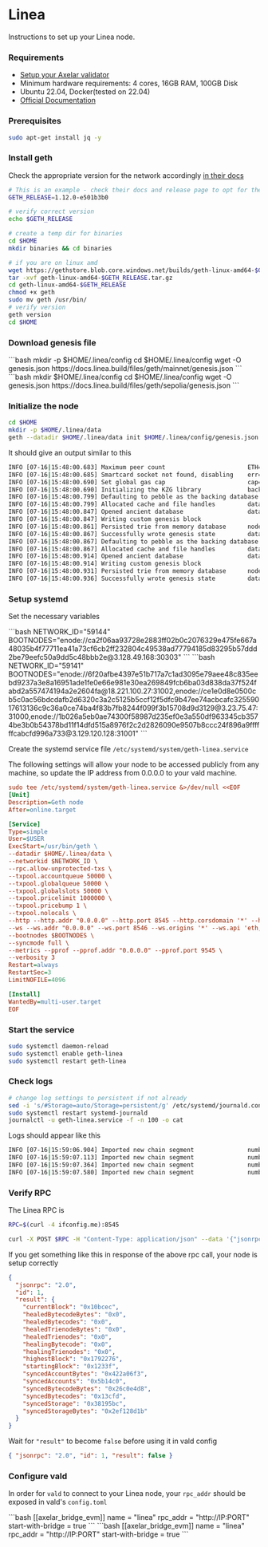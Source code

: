 # Linea


Instructions to set up your Linea node.

### Requirements

- [Setup your Axelar validator](/validator/setup)
- Minimum hardware requirements: 4 cores, 16GB RAM, 100GB Disk
- Ubuntu 22.04, Docker(tested on 22.04)
- [Official Documentation](https://docs.linea.build/build-on-linea/run-a-node)

### Prerequisites

```bash
sudo apt-get install jq -y
```

### Install geth

Check the appropriate version for the network accordingly [in their docs](https://docs.linea.build/build-on-linea/run-a-node)

```bash
# This is an example - check their docs and release page to opt for the right version
GETH_RELEASE=1.12.0-e501b3b0
```

```bash
# verify correct version
echo $GETH_RELEASE

# create a temp dir for binaries
cd $HOME
mkdir binaries && cd binaries

# if you are on linux amd
wget https://gethstore.blob.core.windows.net/builds/geth-linux-amd64-$GETH_RELEASE.tar.gz
tar -xvf geth-linux-amd64-$GETH_RELEASE.tar.gz
cd geth-linux-amd64-$GETH_RELEASE
chmod +x geth
sudo mv geth /usr/bin/
# verify version
geth version
cd $HOME
```

### Download genesis file

<tabs>
  <tab-item title="Mainnet" class="bleed">
    ```bash 
    mkdir -p $HOME/.linea/config
    cd $HOME/.linea/config
    wget -O genesis.json https://docs.linea.build/files/geth/mainnet/genesis.json
    ```
  </tab-item>
  <tab-item title="Testnet" class="bleed">
    ```bash
    mkdir $HOME/.linea/config
    cd $HOME/.linea/config
    wget -O genesis.json https://docs.linea.build/files/geth/sepolia/genesis.json
    ```
  </tab-item>
</tabs>

### Initialize the node

```bash
cd $HOME
mkdir -p $HOME/.linea/data
geth --datadir $HOME/.linea/data init $HOME/.linea/config/genesis.json
```

It should give an output similar to this

```bash
INFO [07-16|15:48:00.683] Maximum peer count                       ETH=50 LES=0 total=50
INFO [07-16|15:48:00.685] Smartcard socket not found, disabling    err="stat /run/pcscd/pcscd.comm: no such file or directory"
INFO [07-16|15:48:00.690] Set global gas cap                       cap=50,000,000
INFO [07-16|15:48:00.690] Initializing the KZG library             backend=gokzg
INFO [07-16|15:48:00.799] Defaulting to pebble as the backing database
INFO [07-16|15:48:00.799] Allocated cache and file handles         database=$HOME/.linea/data/geth/chaindata cache=16.00MiB handles=16
INFO [07-16|15:48:00.847] Opened ancient database                  database=$HOME/.linea/data/geth/chaindata/ancient/chain readonly=false
INFO [07-16|15:48:00.847] Writing custom genesis block
INFO [07-16|15:48:00.861] Persisted trie from memory database      nodes=356 size=50.85KiB time="761.943µs" gcnodes=0 gcsize=0.00B gctime=0s livenodes=0 livesize=0.00B
INFO [07-16|15:48:00.867] Successfully wrote genesis state         database=chaindata                        hash=b6762a..0ffbc6
INFO [07-16|15:48:00.867] Defaulting to pebble as the backing database
INFO [07-16|15:48:00.867] Allocated cache and file handles         database=$HOME/.linea/data/geth/lightchaindata cache=16.00MiB handles=16
INFO [07-16|15:48:00.914] Opened ancient database                  database=$HOME/.linea/data/geth/lightchaindata/ancient/chain readonly=false
INFO [07-16|15:48:00.914] Writing custom genesis block
INFO [07-16|15:48:00.931] Persisted trie from memory database      nodes=356 size=50.85KiB time="747.265µs" gcnodes=0 gcsize=0.00B gctime=0s livenodes=0 livesize=0.00B
INFO [07-16|15:48:00.936] Successfully wrote genesis state         database=lightchaindata                        hash=b6762a..0ffbc6
```

### Setup systemd

Set the necessary variables

<tabs>
  <tab-item title="Mainnet" class="bleed">
    ```bash
    NETWORK_ID="59144"
    BOOTNODES="enode://ca2f06aa93728e2883ff02b0c2076329e475fe667a48035b4f77711ea41a73cf6cb2ff232804c49538ad77794185d83295b57ddd2be79eefc50a9dd5c48bbb2e@3.128.49.168:30303"
    ```
  </tab-item>
  <tab-item title="Testnet" class="bleed">
    ```bash
    NETWORK_ID="59141"
    BOOTNODES="enode://6f20afbe4397e51b717a7c1ad3095e79aee48c835eebd9237a3e8a16951ade1fe0e66e981e30ea269849fcb6ba03d838da37f524fabd2a557474194a2e2604fa@18.221.100.27:31002,enode://ce1e0d8e0500cb5c0ac56bdcdafb2d6320c3a2c5125b5ccf12f5dfc9b47ee74acbcafc32559017613136c9c36a0ce74ba4f83b7fb8244f099f3b15708d9d3129@3.23.75.47:31000,enode://1b026a5eb0ae74300f58987d235ef0e3a550df963345cb3574be3b0b54378bd11f14dfd515a8976f2c2d2826090e9507b8ccc24f896a9ffffffcabcfd996a733@3.129.120.128:31001"
    ```
  </tab-item>
</tabs>

Create the systemd service file `/etc/systemd/system/geth-linea.service`

<Callout emoji="📝">
  The following settings will allow your node to be accessed publicly from any
  machine, so update the IP address from 0.0.0.0 to your vald machine.
</Callout>

```ini
sudo tee /etc/systemd/system/geth-linea.service &>/dev/null <<EOF
[Unit]
Description=Geth node
After=online.target

[Service]
Type=simple
User=$USER
ExecStart=/usr/bin/geth \
--datadir $HOME/.linea/data \
--networkid $NETWORK_ID \
--rpc.allow-unprotected-txs \
--txpool.accountqueue 50000 \
--txpool.globalqueue 50000 \
--txpool.globalslots 50000 \
--txpool.pricelimit 1000000 \
--txpool.pricebump 1 \
--txpool.nolocals \
--http --http.addr "0.0.0.0" --http.port 8545 --http.corsdomain '*' --http.api 'web3,eth,txpool,net' --http.vhosts='*' \
--ws --ws.addr "0.0.0.0" --ws.port 8546 --ws.origins '*' --ws.api 'eth,net,web3,txpool' \
--bootnodes $BOOTNODES \
--syncmode full \
--metrics --pprof --pprof.addr "0.0.0.0" --pprof.port 9545 \
--verbosity 3
Restart=always
RestartSec=3
LimitNOFILE=4096

[Install]
WantedBy=multi-user.target
EOF
```

### Start the service

```bash
sudo systemctl daemon-reload
sudo systemctl enable geth-linea
sudo systemctl restart geth-linea
```

### Check logs

```bash
# change log settings to persistent if not already
sed -i 's/#Storage=auto/Storage=persistent/g' /etc/systemd/journald.conf
sudo systemctl restart systemd-journald
journalctl -u geth-linea.service -f -n 100 -o cat
```

Logs should appear like this

```bash
INFO [07-16|15:59:06.904] Imported new chain segment               number=730 hash=e63dd9..478f65 blocks=128 txs=150 mgas=132.120 elapsed=205.694ms mgasps=642.312 age=1d19h51m dirty=1.04MiB
INFO [07-16|15:59:07.113] Imported new chain segment               number=858 hash=f81d81..7bf36a blocks=128 txs=133 mgas=17.657  elapsed=183.688ms mgasps=96.126  age=1d16h40m dirty=1.17MiB
INFO [07-16|15:59:07.364] Imported new chain segment               number=986 hash=4a154d..315f98 blocks=128 txs=204 mgas=32.286  elapsed=202.001ms mgasps=159.830 age=1d12h53m dirty=1.23MiB
INFO [07-16|15:59:07.580] Imported new chain segment               number=1114 hash=92b77b..1c2b95 blocks=128 txs=178 mgas=45.001  elapsed=183.949ms mgasps=244.637 age=1d7h33m  dirty=1.24MiB
```

### Verify RPC

The Linea RPC is

```bash
RPC=$(curl -4 ifconfig.me):8545
```

```bash
curl -X POST $RPC -H "Content-Type: application/json" --data '{"jsonrpc":"2.0","method":"eth_syncing","params":[],"id":1}' | jq
```

If you get something like this in response of the above rpc call, your node is setup correctly

```json
{
  "jsonrpc": "2.0",
  "id": 1,
  "result": {
    "currentBlock": "0x10bcec",
    "healedBytecodeBytes": "0x0",
    "healedBytecodes": "0x0",
    "healedTrienodeBytes": "0x0",
    "healedTrienodes": "0x0",
    "healingBytecode": "0x0",
    "healingTrienodes": "0x0",
    "highestBlock": "0x1792276",
    "startingBlock": "0x1233f",
    "syncedAccountBytes": "0x422a06f3",
    "syncedAccounts": "0x5b14c0",
    "syncedBytecodeBytes": "0x26c0e4d8",
    "syncedBytecodes": "0x13cfd",
    "syncedStorage": "0x38195bc",
    "syncedStorageBytes": "0x2ef128d1b"
  }
}
```

Wait for `"result"` to become `false` before using it in vald config

```json
{ "jsonrpc": "2.0", "id": 1, "result": false }
```

### Configure vald

In order for `vald` to connect to your Linea node, your `rpc_addr` should be exposed in
vald's `config.toml`

<tabs>
  <tab-item title="Mainnet" class="bleed">
```bash
[[axelar_bridge_evm]] name = "linea" rpc_addr = "http://IP:PORT"
start-with-bridge = true
```
  </tab-item>
  <tab-item title="Testnet" class="bleed">
```bash 
[[axelar_bridge_evm]] name = "linea" rpc_addr = "http://IP:PORT"
start-with-bridge = true
```
  </tab-item>
</tabs>
